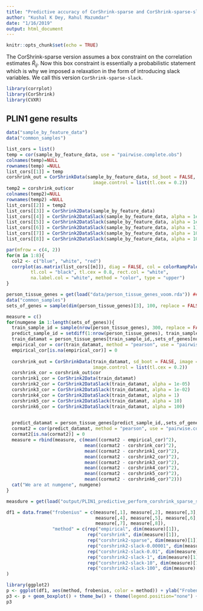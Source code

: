 ```yaml
---
title: "Predictive accuracy of CorShrink-sparse and CorShrink-sparse-slack versions"
author: "Kushal K Dey, Rahul Mazumdar"
date: "1/16/2019"
output: html_document
---
```


```r
knitr::opts_chunk$set(echo = TRUE)
```

The CorShrink-sparse version assumes a box constraint on the correlation estimates $\hat{R}_{ij}$. Now this box constraint is essentially a probabilistic statement which is why we imposed a relaxation in the form of introducing slack variables. We call this version `CorShrink-sparse-slack`.

```r
library(corrplot)
library(CorShrink)
library(CVXR)
```

## PLIN1 gene results

```r
data("sample_by_feature_data")
data("common_samples")

list_cors = list()
temp = cor(sample_by_feature_data, use = "pairwise.complete.obs")
colnames(temp)=NULL
rownames(temp) =NULL
list_cors[[1]] = temp
corshrink_out = CorShrinkData(sample_by_feature_data, sd_boot = FALSE, image = "null",
                                image.control = list(tl.cex = 0.2))
temp2 = corshrink_out$cor
colnames(temp2)=NULL
rownames(temp2) =NULL
list_cors[[2]] = temp2
list_cors[[3]] = CorShrink2Data(sample_by_feature_data)
list_cors[[4]] = CorShrink2DataSlack(sample_by_feature_data, alpha = 1e-05)
list_cors[[5]] = CorShrink2DataSlack(sample_by_feature_data, alpha = 1e-02)
list_cors[[6]] = CorShrink2DataSlack(sample_by_feature_data, alpha = 1)
list_cors[[7]] = CorShrink2DataSlack(sample_by_feature_data, alpha = 10)
list_cors[[8]] = CorShrink2DataSlack(sample_by_feature_data, alpha = 100)

par(mfrow = c(4, 2))
for(m in 1:8){
  col2 <- c("blue", "white", "red")
  corrplot(as.matrix(list_cors[[m]]), diag = FALSE, col = colorRampPalette(col2)(200), tl.pos = "td",
         tl.col = "black", tl.cex = 0.8, rect.col = "white",
         na.label.col = "white", method = "color", type = "upper")
}

```


```r
person_tissue_genes = get(load("data/person_tissue_genes_voom.rda")) ##  544 x 53 x 16069 '
data("common_samples")
sets_of_genes = sample(dim(person_tissue_genes)[3], 100, replace = FALSE) 

```

```r
measure = c()
for(numgene in 1:length(sets_of_genes)){
  train_sample_id = sample(nrow(person_tissue_genes), 300, replace = FALSE)
  predict_sample_id = setdiff(1:nrow(person_tissue_genes), train_sample_id)
  train_datamat = person_tissue_genes[train_sample_id,,sets_of_genes[numgene]]
  empirical_cor = cor(train_datamat, method = "pearson", use = "pairwise.complete.obs")
  empirical_cor[is.na(empirical_cor)] = 0
  
  corshrink_out = CorShrinkData(train_datamat, sd_boot = FALSE, image = "null",
                                image.control = list(tl.cex = 0.2))
  corshrink_cor = corshrink_out$cor
  corshrink1_cor = CorShrink2Data(train_datamat)
  corshrink2_cor = CorShrink2DataSlack(train_datamat, alpha = 1e-05)
  corshrink3_cor = CorShrink2DataSlack(train_datamat, alpha = 1e-02)
  corshrink4_cor = CorShrink2DataSlack(train_datamat, alpha = 1)
  corshrink5_cor = CorShrink2DataSlack(train_datamat, alpha = 10)
  corshrink6_cor = CorShrink2DataSlack(train_datamat, alpha = 100)
  

  predict_datamat = person_tissue_genes[predict_sample_id,,sets_of_genes[numgene]]
  cormat2 = cor(predict_datamat, method = "pearson", use = "pairwise.complete.obs")
  cormat2[is.na(cormat2)] = 0
  measure = rbind(measure, c(mean((cormat2 - empirical_cor)^2),
                             mean((cormat2 - corshrink_cor)^2),
                             mean((cormat2 - corshrink1_cor)^2),
                             mean((cormat2 - corshrink2_cor)^2),
                             mean((cormat2 - corshrink3_cor)^2),
                             mean((cormat2 - corshrink4_cor)^2),
                             mean((cormat2 - corshrink5_cor)^2),
                             mean((cormat2 - corshrink6_cor)^2)))
  cat("We are at numgene", numgene)
}

```

```r
measdure = get(load("output/PLIN1_predictive_perform_corshrink_sparse_slack.rda"))
```

```r
df1 = data.frame("frobenius" = c(measure[,1], measure[,2], measure[,3],
                                 measure[,4], measure[,5], measure[,6],
                                 measure[,7], measure[,8]),
                 "method" = c(rep("empirical", dim(measure)[1]),
                              rep("corshrink", dim(measure)[1]),
                              rep("corshrink2-sparse", dim(measure)[1]),
                              rep("corshrink2-slack-0.00001", dim(measure)[1]),
                              rep("corshrink2-slack-0.01", dim(measure)[1]),
                              rep("corshrink2-slack-1", dim(measure)[1]),
                              rep("corshrink2-slack-10", dim(measure)[1]),
                              rep("corshrink2-slack-100", dim(measure)[1]))
)

library(ggplot2)
p <- ggplot(df1, aes(method, frobenius, color = method)) + ylab("Frobenius Distance")
p3 <- p + geom_boxplot() + theme_bw() + theme(legend.position="none") + theme(axis.text.x = element_text(angle = 45, hjust = 1))
p3


```

